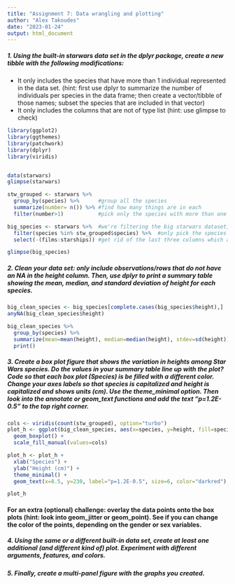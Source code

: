 ```yaml
---
title: "Assignment 7: Data wrangling and plotting"
author: "Alex Takoudes"
date: "2023-01-24"
output: html_document
---
```


##### 1. Using the built-in starwars data set in the dplyr package, create a new tibble with the following modifications:
  + It only includes the species that have more than 1 individual represented in the data set. (hint: first use dplyr to summarize the number of individuals per species in the data frame; then create a vector/tibble of those names; subset the species that are included in that vector)
  + It only includes the columns that are not of type list (hint: use glimpse to check)
```r
library(ggplot2)
library(ggthemes)
library(patchwork)
library(dplyr)
library(viridis)


data(starwars)
glimpse(starwars)

stw_grouped <- starwars %>%
  group_by(species) %>%      #group all the species
  summarize(number= n()) %>% #find how many things are in each
  filter(number>1)           #pick only the species with more than one individual

big_species <- starwars %>%  #we're filtering the big starwars dataset, but lets save a new one
  filter(species %in% stw_grouped$species) %>%  #only pick the species >1
  select(-(films:starships)) #get rid of the last three columns which are lists

glimpse(big_species)
```

##### 2. Clean your data set: only include observations/rows that do not have an NA in the height column. Then, use dplyr to print a summary table showing the mean, median, and standard deviation of height for each species.
```r
big_clean_species <- big_species[complete.cases(big_species$height),]
anyNA(big_clean_species$height)

big_clean_species %>%
  group_by(species) %>%
  summarize(mean=mean(height), median=median(height), stdev=sd(height)) %>%
  print()
```


##### 3. Create a box plot figure that shows the variation in heights among Star Wars species. Do the values in your summary table line up with the plot? Code so that each box plot (Species) is be filled with a different color. Change your axes labels so that species is capitalized and height is capitalized and shows units (cm). Use the theme_minimal option. Then look into the annotate or geom_text functions and add the text “p=1.2E-0.5” to the top right corner.

```r
cols <- viridis(count(stw_grouped), option="turbo")
plot_h <- ggplot(big_clean_species, aes(x=species, y=height, fill=species)) +
  geom_boxplot() +
  scale_fill_manual(values=cols)

plot_h <- plot_h + 
  xlab("Species") +
  ylab("Height (cm)") +
  theme_minimal() +
  geom_text(x=8.5, y=230, label="p=1.2E-0.5", size=6, color="darkred")

plot_h
```

#### For an extra (optional) challenge: overlay the data points onto the box plots (hint: look into geom_jitter or geom_point). See if you can change the color of the points, depending on the gender or sex variables.

##### 4. Using the same or a different built-in data set, create at least one additional (and different kind of) plot. Experiment with different arguments, features, and colors.

##### 5. Finally, create a multi-panel figure with the graphs you created.